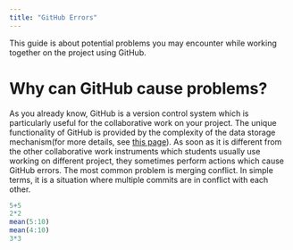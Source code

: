 ```yaml
---
title: "GitHub Errors"
---
```


This guide is about potential problems you may encounter while working together on the project using GitHub.

# Why can GitHub cause problems?

As you already know, GitHub is a version control system which is particularly useful for the collaborative work on your project. The unique functionality of GitHub is provided by the complexity of the data storage mechanism(for more details, see [this page](https://git-scm.com/book/en/v2/Git-Branching-Branches-in-a-Nutshell)). As soon as it is different from the other collaborative work instruments which students usually use working on different project, they sometimes perform actions which cause GitHub errors. The most common problem is merging conflict. In simple terms, it is a situation where multiple commits are in conflict with each other.


```r
5+5
2*2
mean(5:10)
mean(4:10)
3*3
```

